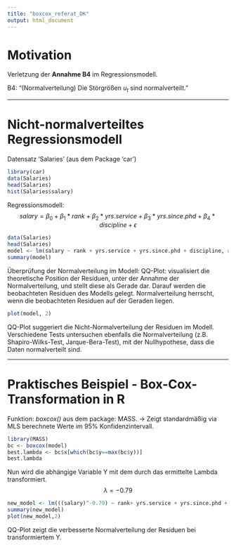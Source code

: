 ```yaml
---
title: "boxcox_referat_DK"
output: html_document
---
```


# Motivation

Verletzung der **Annahme B4** im Regressionsmodell.

B4: "(Normalverteilung) Die Störgrößen $u_t$ sind normalverteilt."


---

# Nicht-normalverteiltes Regressionsmodell

Datensatz 'Salaries' (aus dem Package 'car')
``` r
library(car)
data(Salaries)
head(Salaries)
hist(Salaries$salary)

```

Regressionsmodell: 
$$salary =\beta_0 + \beta_1 * rank + \beta_2 * yrs.service + \beta_3 * yrs.since.phd + \beta_4 * discipline + \epsilon $$


```r
data(Salaries)
head(Salaries)
model <- lm(salary ~ rank + yrs.service + yrs.since.phd + discipline, data = Salaries)
summary(model)

```

Überprüfung der Normalverteilung im Modell:
QQ-Plot: visualisiert die theoretische Position der Residuen, unter der Annahme der Normalverteilung, und stellt diese als Gerade dar. Darauf werden die beobachteten Residuen des Modells gelegt. Normalverteilung herrscht, wenn die beobachteten Residuen auf der Geraden liegen.   

```r
plot(model, 2)
```

QQ-Plot suggeriert die Nicht-Normalverteilung der Residuen im Modell. 
Verschiedene Tests untersuchen ebenfalls die Normalverteilung (z.B. Shapiro-Wilks-Test, Jarque-Bera-Test), mit der Nullhypothese, dass die Daten normalverteilt sind.


---

# Praktisches Beispiel - Box-Cox-Transformation in R

Funktion: *boxcox()* aus dem package: MASS.
-> Zeigt standardmäßig via MLS berechnete \lambda Werte im 95% Konfidenzintervall.

```r
library(MASS)
bc <- boxcox(model)
best.lambda <- bc$x[which(bc$y==max(bc$y))]
best.lambda
```

Nun wird die abhängige Variable Y mit dem durch das ermittelte Lambda transformiert. 
$$ \lambda = -0.79 $$
```r
new_model <- lm(((salary)^-0.79) ~ rank+ yrs.service + yrs.since.phd + discipline, data = Salaries)
summary(new_model)
plot(new_model,2)
```

QQ-Plot zeigt die verbesserte Normalverteilung der Residuen bei transformiertem Y. 

